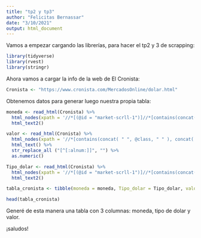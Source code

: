 ```yaml
---
title: "tp2 y tp3"
author: "Felicitas Bernassar"
date: "3/10/2021"
output: html_document
---
```


Vamos a empezar cargando las librerías, para hacer el tp2 y 3 de scrapping:

```r
library(tidyverse) 
library(rvest) 
library(stringr) 
```


Ahora vamos a cargar la info de la web de El Cronista:


```r
Cronista <- "https://www.cronista.com/MercadosOnline/dolar.html"
```


Obtenemos datos para generar luego nuestra propia tabla:


```r
moneda <- read_html(Cronista) %>%
  html_nodes(xpath = '//*[(@id = "market-scrll-1")]//*[contains(concat( " ", @class, " " ), concat( " ", "name", " " ))]') %>%
  html_text2()
```


```r
valor <- read_html(Cronista) %>% 
  html_nodes(xpath = '//*[contains(concat( " ", @class, " " ), concat( " ", "value", " " ))]') %>%
  html_text() %>%
  str_replace_all ("[^[:alnum:]]", "") %>% 
  as.numeric()
```


```r
Tipo_dolar <- read_html(Cronista) %>%
  html_nodes(xpath = '//*[(@id = "market-scrll-1")]//*[contains(concat( " ", @class, " " ), concat( " ", "name", " " ))]') %>%
  html_text2()
```


```r
tabla_cronista <- tibble(moneda = moneda, Tipo_dolar = Tipo_dolar, valor = valor)
```



```r
head(tabla_cronista)
```




Generé de esta manera una tabla con 3 columnas: moneda, tipo de dolar y valor. 


¡saludos!